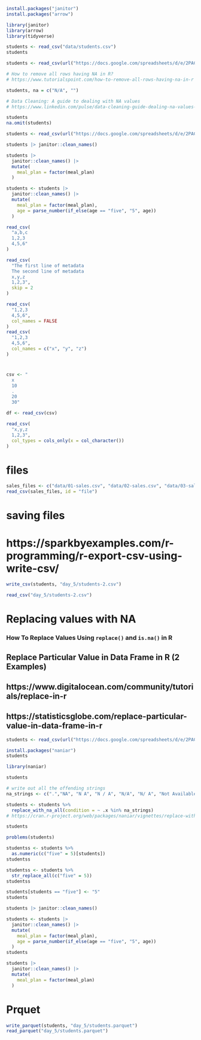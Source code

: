 ```r
install.packages("janitor")
install.packages("arrow")
```
```r
library(janitor)
library(arrow)
library(tidyverse)
```
```r
students <- read_csv("data/students.csv")
students
```
```r
students <- read_csv(url("https://docs.google.com/spreadsheets/d/e/2PACX-1vRC20txhLMBi4Y2pUX9MVm5q-9gTPP1NWR2dNXvMmfN3JcCVcjQa1Wb_wf0PvzMDjKaDGKvBEPmntXt/pub?gid=1453095989&single=true&output=csv"))

# How to remove all rows having NA in R?
# https://www.tutorialspoint.com/how-to-remove-all-rows-having-na-in-r
```
```r
students, na = c("N/A", "")

# Data Cleaning: A guide to dealing with NA values
# https://www.linkedin.com/pulse/data-cleaning-guide-dealing-na-values-karan-rajwanshi/
```
```r
students
na.omit(students)
```
```r
students <- read_csv(url("https://docs.google.com/spreadsheets/d/e/2PACX-1vRC20txhLMBi4Y2pUX9MVm5q-9gTPP1NWR2dNXvMmfN3JcCVcjQa1Wb_wf0PvzMDjKaDGKvBEPmntXt/pub?gid=1453095989&single=true&output=csv"))

```

```r
students |> janitor::clean_names()
```
```r
students |>
  janitor::clean_names() |>
  mutate(
    meal_plan = factor(meal_plan)
  )
```
```r
students <- students |>
  janitor::clean_names() |>
  mutate(
    meal_plan = factor(meal_plan),
    age = parse_number(if_else(age == "five", "5", age))
  )
```
```r
read_csv(
  "a,b,c
  1,2,3
  4,5,6"
)
```
```r
read_csv(
  "The first line of metadata
  The second line of metadata
  x,y,z
  1,2,3",
  skip = 2
)
```
```r
read_csv(
  "1,2,3
  4,5,6",
  col_names = FALSE
)
read_csv(
  "1,2,3
  4,5,6",
  col_names = c("x", "y", "z")
)
```
# #######
```r
csv <- "
  x
  10
  .
  20
  30"

df <- read_csv(csv)
```
```r
read_csv(
  "x,y,z
  1,2,3",
  col_types = cols_only(x = col_character())
)
```

# files

```r
sales_files <- c("data/01-sales.csv", "data/02-sales.csv", "data/03-sales.csv")
read_csv(sales_files, id = "file")
```

# saving files

# https://sparkbyexamples.com/r-programming/r-export-csv-using-write-csv/

```r
write_csv(students, "day_5/students-2.csv")

```
```r
read_csv("day_5/students-2.csv")
```

# Replacing values with NA
### How To Replace Values Using `replace()` and `is.na()` in R
## Replace Particular Value in Data Frame in R (2 Examples)

## https://www.digitalocean.com/community/tutorials/replace-in-r
## https://statisticsglobe.com/replace-particular-value-in-data-frame-in-r


```r
students <- read_csv(url("https://docs.google.com/spreadsheets/d/e/2PACX-1vRC20txhLMBi4Y2pUX9MVm5q-9gTPP1NWR2dNXvMmfN3JcCVcjQa1Wb_wf0PvzMDjKaDGKvBEPmntXt/pub?gid=1453095989&single=true&output=csv"))
```
```r
install.packages("naniar")
students
```
```r
library(naniar)

students
```
```r
# write out all the offending strings
na_strings <- c(".","NA", "N A", "N / A", "N/A", "N/ A", "Not Available", "NOt available")
```
```r
students <- students %>%
  replace_with_na_all(condition = ~ .x %in% na_strings)
# https://cran.r-project.org/web/packages/naniar/vignettes/replace-with-na.html
```
```r
students
```
```r
problems(students)
```
```r
studentss <- students %>%
  as.numeric(c("five" = 5)[students])
studentss
```
```r
studentss <- students %>%
  str_replace_all(c("five" = 5))
studentss
```
```r
students[students == "five"] <- "5"
students
```
```r
students |> janitor::clean_names()
```
```r
students <- students |>
  janitor::clean_names() |>
  mutate(
    meal_plan = factor(meal_plan),
    age = parse_number(if_else(age == "five", "5", age))
  )
students
```
```r
students |>
  janitor::clean_names() |>
  mutate(
    meal_plan = factor(meal_plan)
  )
```


# Prquet

```r
write_parquet(students, "day_5/students.parquet")
read_parquet("day_5/students.parquet")
```
